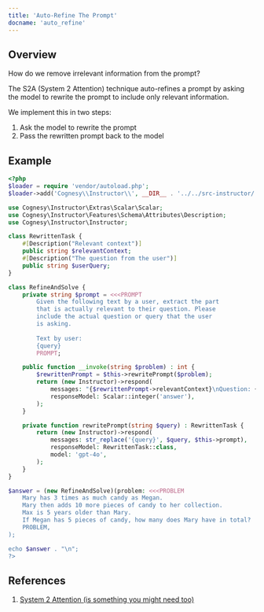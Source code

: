 ```yaml
---
title: 'Auto-Refine The Prompt'
docname: 'auto_refine'
---
```


## Overview

How do we remove irrelevant information from the prompt?

The S2A (System 2 Attention) technique auto-refines a prompt by asking the model to
rewrite the prompt to include only relevant information.

We implement this in two steps:

 1. Ask the model to rewrite the prompt
 2. Pass the rewritten prompt back to the model

## Example

```php
<?php
$loader = require 'vendor/autoload.php';
$loader->add('Cognesy\\Instructor\\', __DIR__ . '../../src-instructor/');

use Cognesy\Instructor\Extras\Scalar\Scalar;
use Cognesy\Instructor\Features\Schema\Attributes\Description;
use Cognesy\Instructor\Instructor;

class RewrittenTask {
    #[Description("Relevant context")]
    public string $relevantContext;
    #[Description("The question from the user")]
    public string $userQuery;
}

class RefineAndSolve {
    private string $prompt = <<<PROMPT
        Given the following text by a user, extract the part
        that is actually relevant to their question. Please
        include the actual question or query that the user
        is asking.
        
        Text by user:
        {query}
        PROMPT;

    public function __invoke(string $problem) : int {
        $rewrittenPrompt = $this->rewritePrompt($problem);
        return (new Instructor)->respond(
            messages: "{$rewrittenPrompt->relevantContext}\nQuestion: {$rewrittenPrompt->userQuery}",
            responseModel: Scalar::integer('answer'),
        );
    }

    private function rewritePrompt(string $query) : RewrittenTask {
        return (new Instructor)->respond(
            messages: str_replace('{query}', $query, $this->prompt),
            responseModel: RewrittenTask::class,
            model: 'gpt-4o',
        );
    }
}

$answer = (new RefineAndSolve)(problem: <<<PROBLEM
    Mary has 3 times as much candy as Megan.
    Mary then adds 10 more pieces of candy to her collection.
    Max is 5 years older than Mary.
    If Megan has 5 pieces of candy, how many does Mary have in total?
    PROBLEM,
);

echo $answer . "\n";
?>
```

## References

 1. [System 2 Attention (is something you might need too)](https://arxiv.org/abs/2311.11829)



